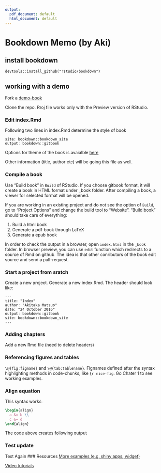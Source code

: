 ```yaml
---
output:
  pdf_document: default
  html_document: default
---
```

# Bookdown Memo (by Aki)

## install bookdown
```
devtools::install_github("rstudio/bookdown")
```

## working with a demo
Fork a [demo-book](https://github.com/amatsuo/bookdown-demo)

Clone the repo. Rroj file works only with the Preview version of RStudio.

### Edit index.Rmd
Following two lines in index.Rmd determine the style of book 
```
site: bookdown::bookdown_site
output: bookdown::gitbook
```
Options for theme of the book is avaialble [here](https://bookdown.org/yihui/bookdown/yaml-options.html)


Other information (title, author etc) will be going this file as well.



### Compile a book
Use "Build book" in `Build` of RStudio. If you choose gitbook format, it will create a book in HTML format under _book folder. After compiling a book, a viewer for selected format will be opened. 

If you are working in an existing project and do not see the option of `Build`, go to "Project Options" and change the build tool to "Website". "Build book" should take care of everything:

1. Build a html book
2. Generate a pdf-book through LaTeX
3. Generate a epub book

In order to check the output in a browser, open `index.html` in the `_book` folder. In browser preview, you can use `edit` function which redirects to a source of Rmd on github. The idea is that other conributors of the book edit source and send a pull-request.

### Start a project from sratch

Create a new project. Generate a new index.Rmd. The header should look like:

```
---
title: "Index"
author: "Akitaka Matsuo"
date: "24 October 2016"
output: bookdown::gitbook
site: bookdown::bookdown_site
---
```

### Adding chapters
Add a new Rmd file (need to delete headers)

### Referencing figures and tables

`\@{fig:figname}` and `\@{tab:tablename}`. Fignames defined after the syntax highlighting methods in code-chunks, like `{r nice-fig`.
Go Chater 1 to see working examples.

### Align equation
This syntax works:

```latex
\begin{align}
  a &= b \\
  c &= d
\end{align}
```
The code above creates following output
\begin{align}
  a &= b \\
  c &= d
\end{align}

### Test update
Test Again
### Resources
[More examples (e.g. shiny apps, widget)](https://bookdown.org/yihui/bookdown/components.html)

[Video tutorials](https://www.rstudio.com/resources/webinars/introducing-bookdown/)









